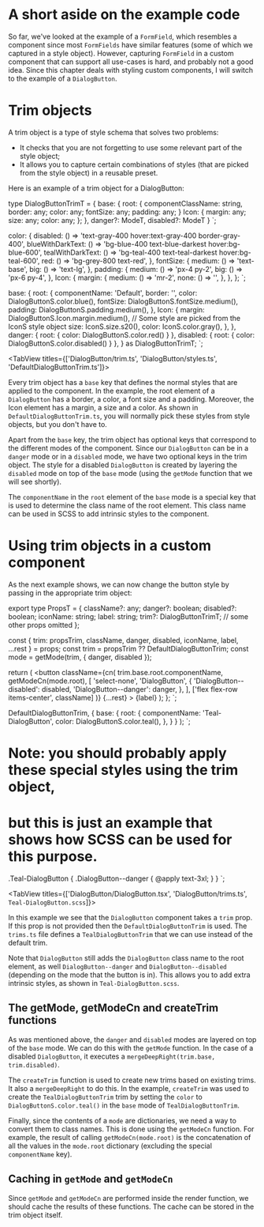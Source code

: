 # A short aside on the example code

So far, we've looked at the example of a `FormField`, which resembles a component since
most `FormFields` have similar features (some of which we captured in a style object).
However, capturing `FormField` in a custom component that can support all use-cases is hard, and probably
not a good idea. Since this chapter deals with styling custom components, I will switch to the example
of a `DialogButton`.

# Trim objects

A trim object is a type of style schema that solves two problems:

- It checks that you are not forgetting to use some relevant part of the style object;
- It allows you to capture certain combinations of styles (that are picked from the style object)
  in a reusable preset.

Here is an example of a trim object for a DialogButton:

type DialogButtonTrimT = {
  base: {
    root: {
      componentClassName: string,
      border: any;
      color: any;
      fontSize: any;
      padding: any;
    }
    Icon: {
      margin: any;
      size: any;
      color: any;
    };
  },
  danger?: ModeT<FormFieldTrimT>,
  disabled?: ModeT<FormFieldTrimT>
}
`;

  color: {
    disabled: () => 'text-gray-400 hover:text-gray-400 border-gray-400',
    blueWithDarkText: () => 'bg-blue-400 text-blue-darkest hover:bg-blue-600',
    tealWithDarkText: () => 'bg-teal-400 text-teal-darkest hover:bg-teal-600',
    red: () => 'bg-grey-800 text-red',
  },
  fontSize: {
    medium: () => 'text-base',
    big: () => 'text-lg',
  },
  padding: {
    medium: () => 'px-4 py-2',
    big: () => 'px-6 py-4',
  },
  Icon: {
    margin: {
      medium: () => 'mr-2',
      none: () => '',
    },
  },
};
`;

  base: {
    root: {
      componentName: 'Default',
      border: '',
      color: DialogButtonS.color.blue(),
      fontSize: DialogButtonS.fontSize.medium(),
      padding: DialogButtonS.padding.medium(),
    },
    Icon: {
      margin: DialogButtonS.Icon.margin.medium(),
      // Some style are picked from the IconS style object
      size: IconS.size.s20(),
      color: IconS.color.gray(),
    },
  },
  danger: { root: { color: DialogButtonS.color.red() } },
  disabled: { root: { color: DialogButtonS.color.disabled() } },
} as DialogButtonTrimT;
`;

<TabView titles={['DialogButton/trim.ts', 'DialogButton/styles.ts', 'DefaultDialogButtonTrim.ts']}>
  <CodeSnippet code={code1} />
  <CodeSnippet code={code2} />
  <CodeSnippet code={code3} />
</TabView>

Every trim object has a `base` key that defines the normal styles that are applied to the component.
In the example, the root element of a `DialogButton` has a border, a color,
a font size and a padding. Moreover, the Icon element has a margin, a size and a color.
As shown in `DefaultDialogButtonTrim.ts`, you will normally pick these styles from style objects, but you don't have to.

Apart from the `base` key, the trim object has optional keys that correspond to the different modes of the component.
Since our `DialogButton` can be in a `danger` mode or in a `disabled` mode, we have two optional keys in the trim object.
The style for a disabled `DialogButton` is created by layering the `disabled` mode on top of the `base` mode (using the
`getMode` function that we will see shortly).

The `componentName` in the `root` element of the `base` mode is a special key that is used to determine the class name
of the root element. This class name can be used in SCSS to add intrinsic styles to the component.

# Using trim objects in a custom component

As the next example shows, we can now change the button style by passing in the appropriate trim object:

export type PropsT = {
  className?: any;
  danger?: boolean;
  disabled?: boolean;
  iconName: string;
  label: string;
  trim?: DialogButtonTrimT;
  // some other props omitted
};

  const { trim: propsTrim, className, danger, disabled, iconName, label, ...rest } = props;
  const trim = propsTrim ?? DefaultDialogButtonTrim;
  const mode = getMode(trim, { danger, disabled });

  return (
    <button
      className={cn(
        trim.base.root.componentName,
        getModeCn(mode.root),
        [
          'select-none',
          'DialogButton',
          {
            'DialogButton--disabled': disabled,
            'DialogButton--danger': danger,
          },
        ],
        ['flex flex-row items-center', className]
      )}
      {...rest}
    >
      <Icon className={getModeCn(mode.Icon)} name={iconName} />
      {label}
    </button>
  );
};
`;

  DefaultDialogButtonTrim,
  {
    base: {
      root: {
        componentName: 'Teal-DialogButton',
        color: DialogButtonS.color.teal(),
      },
    }
  }
);
`;

# Note: you should probably apply these special styles using the trim object,
# but this is just an example that shows how SCSS can be used for this purpose.

.Teal-DialogButton {
  .DialogButton--danger {
    @apply text-3xl;
  }
}
`;

<TabView titles={['DialogButton/DialogButton.tsx', 'DialogButton/trims.ts', `Teal-DialogButton.scss`]}>
  <CodeSnippet code={code4} />
  <CodeSnippet code={code5} />
  <CodeSnippet code={code6} />
</TabView>

In this example we see that the `DialogButton` component takes a `trim` prop. If this prop is not provided then
the `DefaultDialogButtonTrim` is used. The `trims.ts` file defines a `TealDialogButtonTrim` that we can use instead
of the default trim.

Note that `DialogButton` still adds the `DialogButton` class name to the root element, as well `DialogButton--danger`
and `DialogButton--disabled` (depending on the mode that the button is in). This allows you to add extra intrinsic styles,
as shown in `Teal-DialogButton.scss`.

## The getMode, getModeCn and createTrim functions

As was mentioned above, the `danger` and `disabled` modes are layered on top of the `base` mode. We can do this with the
`getMode` function. In the case of a disabled `DialogButton`, it executes a `mergeDeepRight(trim.base, trim.disabled)`.

The `createTrim` function is used to create new trims based on existing trims. It also a `mergeDeepRight` to do this.
In the example, `createTrim` was used to create the `TealDialogButtonTrim` trim by setting the `color` to `DialogButtonS.color.teal()`
in the `base` mode of `TealDialogButtonTrim`.

Finally, since the contents of a `mode` are dictionaries, we need a way to convert them to class names. This is done using the
`getModeCn` function. For example, the result of calling `getModeCn(mode.root)` is the concatenation of all the values in
the `mode.root` dictionary (excluding the special `componentName` key).

## Caching in `getMode` and `getModeCn`

Since `getMode` and `getModeCn` are performed inside the render function, we should cache the results of these functions.
The cache can be stored in the trim object itself.